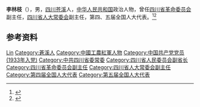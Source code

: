 '''李林枝'''（{{bd|1910年||2009年}}），男，[[四川|四川]][[苍溪|苍溪]]人，[[中华人民共和国|中华人民共和国]]政治人物，曾任[[四川省革命委员会|四川省革命委员会]]副主任，[[四川省人大常委会|四川省人大常委会]]副主任，第四、五届全国人大代表。<ref>{{Cite book|title=中华人民共和国职官志|author=何虎生, 李耀东, 向常福主编|publisher=中国社会出版社|year=2003|isbn=9787800883934|location=北京|pages=}}</ref><ref>{{cite book|title=中囯人名大辞典·当代人物卷|author=廖盖隆等编|year=1990|publisher=上海辞书出版社|location=上海|page=}}</ref>

== 参考资料 ==
{{reflist}}

{{中国人物小作品}}

{{Authority control}}
{{DEFAULTSORT:Li李}}
[[Category:李姓|Lin]]
[[Category:蒼溪人|Category:蒼溪人]]
[[Category:中國工農紅軍人物|Category:中國工農紅軍人物]]
[[Category:中国共产党党员_(1933年入党)|Category:中国共产党党员 (1933年入党)]]
[[Category:中共四川省委常委|Category:中共四川省委常委]]
[[Category:四川省人民委员会副省长|Category:四川省人民委员会副省长]]
[[Category:四川省革命委员会副主任|Category:四川省革命委员会副主任]]
[[Category:四川省人大常委会副主任|Category:四川省人大常委会副主任]]
[[Category:第四届全国人大代表|Category:第四届全国人大代表]]
[[Category:第五届全国人大代表|Category:第五届全国人大代表]]